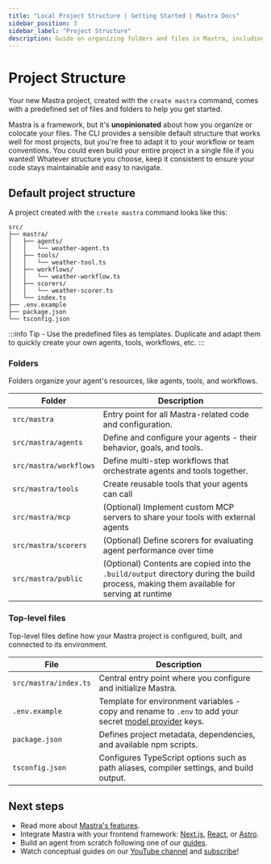```yaml
---
title: "Local Project Structure | Getting Started | Mastra Docs"
sidebar_position: 3
sidebar_label: "Project Structure"
description: Guide on organizing folders and files in Mastra, including best practices and recommended structures.
---
```


# Project Structure

Your new Mastra project, created with the `create mastra` command, comes with a predefined set of files and folders to help you get started.

Mastra is a framework, but it's **unopinionated** about how you organize or colocate your files. The CLI provides a sensible default structure that works well for most projects, but you're free to adapt it to your workflow or team conventions. You could even build your entire project in a single file if you wanted! Whatever structure you choose, keep it consistent to ensure your code stays maintainable and easy to navigate.

## Default project structure

A project created with the `create mastra` command looks like this:

```
src/
├── mastra/
│   ├── agents/
│   │   └── weather-agent.ts
│   ├── tools/
│   │   └── weather-tool.ts
│   ├── workflows/
│   │   └── weather-workflow.ts
│   ├── scorers/
│   │   └── weather-scorer.ts
│   └── index.ts
├── .env.example
├── package.json
└── tsconfig.json
```

:::info
Tip - Use the predefined files as templates. Duplicate and adapt them to quickly create your own agents, tools, workflows, etc.
:::

### Folders

Folders organize your agent's resources, like agents, tools, and workflows.

| Folder                 | Description |
| ---------------------- | ------------ |
| `src/mastra`           | Entry point for all Mastra-related code and configuration.|
| `src/mastra/agents`    | Define and configure your agents - their behavior, goals, and tools. |
| `src/mastra/workflows` | Define multi-step workflows that orchestrate agents and tools together. |
| `src/mastra/tools`     | Create reusable tools that your agents can call |
| `src/mastra/mcp`       | (Optional) Implement custom MCP servers to share your tools with external agents |
| `src/mastra/scorers`   | (Optional) Define scorers for evaluating agent performance over time |
| `src/mastra/public`    | (Optional) Contents are copied into the `.build/output` directory during the build process, making them available for serving at runtime |

### Top-level files

Top-level files define how your Mastra project is configured, built, and connected to its environment.

| File                  | Description |
| --------------------- | ------------ |
| `src/mastra/index.ts` | Central entry point where you configure and initialize Mastra. |
| `.env.example`        | Template for environment variables - copy and rename to `.env` to add your secret [model provider](/models) keys. |
| `package.json`        | Defines project metadata, dependencies, and available npm scripts. |
| `tsconfig.json`       | Configures TypeScript options such as path aliases, compiler settings, and build output. |

## Next steps

- Read more about [Mastra's features](/docs#why-mastra).
- Integrate Mastra with your frontend framework: [Next.js](/frameworks/web-frameworks/next-js), [React](/frameworks/web-frameworks/vite-react), or [Astro](/frameworks/web-frameworks/astro).
- Build an agent from scratch following one of our [guides](/guides).
- Watch conceptual guides on our [YouTube channel](https://www.youtube.com/@mastra-ai) and [subscribe](https://www.youtube.com/@mastra-ai?sub_confirmation=1)!